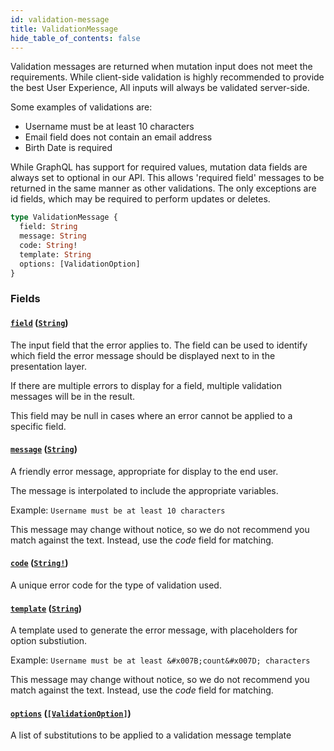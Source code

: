 ```yaml
---
id: validation-message
title: ValidationMessage
hide_table_of_contents: false
---
```



Validation messages are returned when mutation input does not meet the requirements.
  While client-side validation is highly recommended to provide the best User Experience,
  All inputs will always be validated server-side.

  Some examples of validations are:

  * Username must be at least 10 characters
  * Email field does not contain an email address
  * Birth Date is required

  While GraphQL has support for required values, mutation data fields are always
  set to optional in our API. This allows 'required field' messages
  to be returned in the same manner as other validations. The only exceptions
  are id fields, which may be required to perform updates or deletes.

```graphql
type ValidationMessage {
  field: String
  message: String
  code: String!
  template: String
  options: [ValidationOption]
}
```


### Fields

#### [`field`](#) ([`String`](/swapi/scalars/string))

The input field that the error applies to. The field can be used to
identify which field the error message should be displayed next to in the
presentation layer.

If there are multiple errors to display for a field, multiple validation
messages will be in the result.

This field may be null in cases where an error cannot be applied to a specific field.


#### [`message`](#) ([`String`](/swapi/scalars/string))

A friendly error message, appropriate for display to the end user.

The message is interpolated to include the appropriate variables.

Example: `Username must be at least 10 characters`

This message may change without notice, so we do not recommend you match against the text.
Instead, use the *code* field for matching.


#### [`code`](#) ([`String!`](/swapi/scalars/string))

A unique error code for the type of validation used.


#### [`template`](#) ([`String`](/swapi/scalars/string))

A template used to generate the error message, with placeholders for option substiution.

Example: `Username must be at least &#x007B;count&#x007D; characters`

This message may change without notice, so we do not recommend you match against the text.
Instead, use the *code* field for matching.


#### [`options`](#) ([`[ValidationOption]`](/swapi/objects/validation-option))

A list of substitutions to be applied to a validation message template




